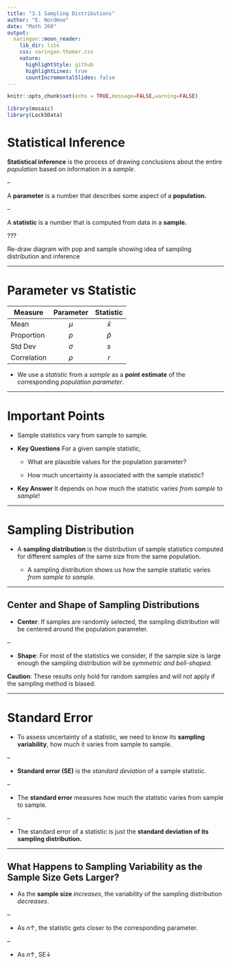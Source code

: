 ```yaml
---
title: "3.1 Sampling Distributions"
author: "E. Nordmoe"
date: "Math 260"
output:
  xaringan::moon_reader:
    lib_dir: libs
    css: xaringan-themer.css
    nature:
      highlightStyle: github
      highlightLines: true
      countIncrementalSlides: false
---
```


```r
knitr::opts_chunk$set(echo = TRUE,message=FALSE,warning=FALSE)
```


```r
library(mosaic)
library(Lock5Data)
```

# Statistical Inference

**Statistical inference** is the process of drawing conclusions about the entire *population* based on information in a *sample*.

--

A **parameter** is a number that describes some aspect of a **population.**

--

A **statistic** is a number that is computed from data in a **sample.**

???

 Re-draw diagram with pop and sample showing idea of sampling distribution and inference

---

# Parameter vs Statistic

| Measure     | **Parameter** | **Statistic** |
|-------------|:---------:|:---------:|
| Mean        |    $\mu$  |  $\bar x$ |
| Proportion  |    $p$    |  $\hat p$ |
| Std Dev     |  $\sigma$ |    $s$    |
| Correlation |   $\rho$  |    $r$    |

* We use a *statistic* from a *sample* as a **point estimate** of the corresponding *population parameter*.

---

# Important Points

* Sample statistics vary from sample to sample.  

* **Key Questions** For a given sample statistic, 

    + What are plausible values for the population parameter?  
  
    + How much uncertainty is associated with the sample statistic?

* **Key Answer**   It depends on how much the statistic varies *from sample to sample*!

---

# Sampling Distribution

* A **sampling distribution** is the distribution of sample statistics computed for different samples of the same size from the same population.

    + A sampling distribution shows us how the sample statistic varies *from sample to sample*.

---
  
## Center and Shape of Sampling Distributions

* **Center**: If samples are randomly selected, the sampling distribution will be centered around the population parameter.

--

* **Shape**: For most of the statistics we consider, if the sample size is large enough the sampling distribution will be *symmetric and bell-shaped*.

**Caution**: These results only hold for random samples and will not apply if the sampling method is biased.

---

# Standard Error

* To assess uncertainty of a statistic, we need to know its **sampling variability**, how much it varies from sample to sample.

--

* **Standard error (SE)**  is the *standard deviation* of a sample statistic.

--

* The **standard error** measures how much the statistic varies from sample to sample.

--

* The standard error of a statistic is just the **standard deviation of its sampling distribution.**

---

## What Happens to Sampling Variability as the Sample Size Gets Larger?

* As the **sample size** *increases*, the variability of the sampling distribution *decreases*.

--

  + As $n\uparrow$, the statistic gets closer to the corresponding parameter.
    
--

  + As $n\uparrow$, $\text{SE}\downarrow$

